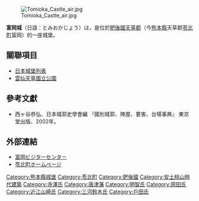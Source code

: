 {{日本城郭概要表
|img =image:Tomioka Castle 01.jpg
|img_capt =
|img_width =260px
|name = 富岡城
|nihongo =富岡城
|hiragana= とみおかじょう
|romaji= Tomioka-jō
|pref = 熊本縣
|ar_called = 臥龍城
|struct = 梯郭式平山城
|tower_struct = 
|builders = [[寺澤廣高|寺澤廣高]]
|build_y = [[慶長|慶長]]10年(1605年)
|revamp = {{tsl|ja|山崎家治|山崎家治}}
|rulers = 寺沢氏、山崎氏、戸田氏
|reject_y = [[寬文|寬文]]10年(1670年)
|remains = 石垣、堀切
|cultural asset = 無
|rebuilding things = 石垣、櫓、門、塀
|location = {{Coord|32|31|44.07|N|130|1|54.78|E|scale:20000_type:castle|display=inline,title|name=富岡城}}
}}

[[Image:Tomioka_Castle_air.jpg|thumb]]

'''富岡城'''（日語：とみおかじょう）は，是位於[[肥後國|肥後國]][[天草郡|天草郡]]（今[[熊本縣|熊本縣]]天草郡[[苓北町|苓北町]]富岡）的一座城堡。

==關聯項目==
*[[日本城堡列表|日本城堡列表]]
*[[雲仙天草國立公園|雲仙天草國立公園]]

== 參考文獻 ==
* 西ヶ谷恭弘、日本城郭史學會編 『國別城郭、陣屋、要害、台場事典』 東京堂出版、2002年。

==外部連結==
*[http://www.tomioka-visitor.ecnet.jp/ 富岡ビジターセンター]{{Wayback|url=http://www.tomioka-visitor.ecnet.jp/ |date=20060918155800 }}
*[https://web.archive.org/web/20140517190811/http://kankou.reihoku-kumamoto.jp/tomiokajyou.htm 苓北町ホームページ]


[[Category:熊本縣城堡|Category:熊本縣城堡]]
[[Category:苓北町|Category:苓北町]]
[[Category:肥後國|Category:肥後國]]
[[Category:安土桃山時代建築|Category:安土桃山時代建築]]
[[Category:寺澤氏|Category:寺澤氏]]
[[Category:唐津藩|Category:唐津藩]]
[[Category:明智氏|Category:明智氏]]
[[Category:原田氏|Category:原田氏]]
[[Category:近江山崎氏|Category:近江山崎氏]]
[[Category:三河鈴木氏|Category:三河鈴木氏]]
[[Category:戶田氏|Category:戶田氏]]